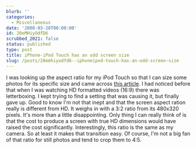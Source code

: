 ```yaml
---
blurb: ''
categories:
  - Miscellaneous
date: '2008-03-28T00:00:00'
id: 20eMHiyOdfD6
scrubbed_2021: false
status: published
type: post
title: iPhone-iPod Touch has an odd screen size
slug: /posts/20emhiyodfd6--iphoneipod-touch-has-an-odd-screen-size
---
```


I was looking up the aspect ratio for my iPod Touch so that I can
size some photos for its specific size and came across
[this article](http://crave.cnet.com/8301-1_105-9677969-1.html). I
had noticed before that when I was watching HD formatted videos
(16:9) there was letterboxing. I kept trying to find a setting that
was causing it, but finally gave up. Good to know I'm not that
inept and that the screen aspect ration really is different from
HD. It weighs in with a 3:2 ratio from its 480x320 pixels. It's
more than a little disappointing. Only thing I can really think of
is that the cost to produce a screen with true HD dimensions would
have raised the cost significantly. Interestingly, this ratio is
the same as my camera. So at least it makes that transition easy.
Of course, I'm not a big fan of that ratio for still photos and
tend to crop them to 4:5.
